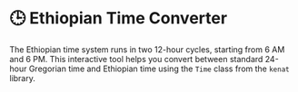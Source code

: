 
# 🕒 Ethiopian Time Converter

The Ethiopian time system runs in two 12-hour cycles, starting from 6 AM and 6 PM. This interactive tool helps you convert between standard 24-hour Gregorian time and Ethiopian time using the `Time` class from the `kenat` library.

<div className="flex justify-center my-8">
  <TimeConverterExample />
</div>